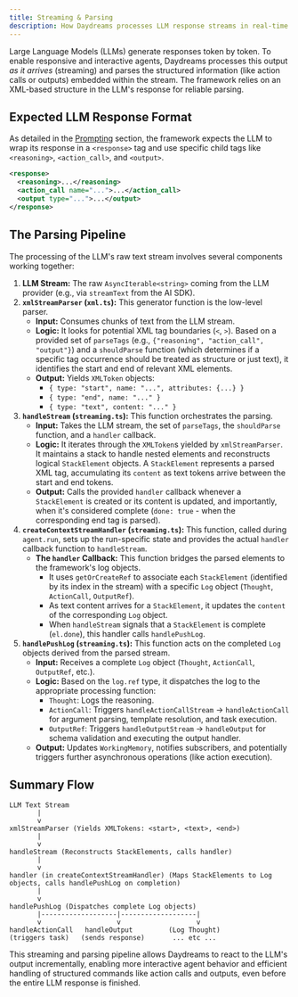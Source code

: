 ```yaml
---
title: Streaming & Parsing
description: How Daydreams processes LLM response streams in real-time.
---
```


Large Language Models (LLMs) generate responses token by token. To enable
responsive and interactive agents, Daydreams processes this output _as it
arrives_ (streaming) and parses the structured information (like action calls or
outputs) embedded within the stream. The framework relies on an XML-based
structure in the LLM's response for reliable parsing.

## Expected LLM Response Format

As detailed in the [Prompting](./prompting#expected-llm-response-structure)
section, the framework expects the LLM to wrap its response in a `<response>`
tag and use specific child tags like `<reasoning>`, `<action_call>`, and
`<output>`.

```xml
<response>
  <reasoning>...</reasoning>
  <action_call name="...">...</action_call>
  <output type="...">...</output>
</response>
```

## The Parsing Pipeline

The processing of the LLM's raw text stream involves several components working
together:

1.  **LLM Stream:** The raw `AsyncIterable<string>` coming from the LLM provider
    (e.g., via `streamText` from the AI SDK).
2.  **`xmlStreamParser` (`xml.ts`):** This generator function is the low-level
    parser.
    - **Input:** Consumes chunks of text from the LLM stream.
    - **Logic:** It looks for potential XML tag boundaries (`<`, `>`). Based on
      a provided set of `parseTags` (e.g.,
      `{"reasoning", "action_call", "output"}`) and a `shouldParse` function
      (which determines if a specific tag occurrence should be treated as
      structure or just text), it identifies the start and end of relevant XML
      elements.
    - **Output:** Yields `XMLToken` objects:
      - `{ type: "start", name: "...", attributes: {...} }`
      - `{ type: "end", name: "..." }`
      - `{ type: "text", content: "..." }`
3.  **`handleStream` (`streaming.ts`):** This function orchestrates the parsing.
    - **Input:** Takes the LLM stream, the set of `parseTags`, the `shouldParse`
      function, and a `handler` callback.
    - **Logic:** It iterates through the `XMLToken`s yielded by
      `xmlStreamParser`. It maintains a stack to handle nested elements and
      reconstructs logical `StackElement` objects. A `StackElement` represents a
      parsed XML tag, accumulating its `content` as text tokens arrive between
      the start and end tokens.
    - **Output:** Calls the provided `handler` callback whenever a
      `StackElement` is created or its content is updated, and importantly, when
      it's considered complete (`done: true` - when the corresponding end tag is
      parsed).
4.  **`createContextStreamHandler` (`streaming.ts`):** This function, called
    during `agent.run`, sets up the run-specific state and provides the actual
    `handler` callback function to `handleStream`.
    - **The `handler` Callback:** This function bridges the parsed elements to
      the framework's log objects.
      - It uses `getOrCreateRef` to associate each `StackElement` (identified by
        its index in the stream) with a specific `Log` object (`Thought`,
        `ActionCall`, `OutputRef`).
      - As text content arrives for a `StackElement`, it updates the `content`
        of the corresponding `Log` object.
      - When `handleStream` signals that a `StackElement` is complete
        (`el.done`), this handler calls `handlePushLog`.
5.  **`handlePushLog` (`streaming.ts`):** This function acts on the completed
    `Log` objects derived from the parsed stream.
    - **Input:** Receives a complete `Log` object (`Thought`, `ActionCall`,
      `OutputRef`, etc.).
    - **Logic:** Based on the `log.ref` type, it dispatches the log to the
      appropriate processing function:
      - `Thought`: Logs the reasoning.
      - `ActionCall`: Triggers `handleActionCallStream` -> `handleActionCall`
        for argument parsing, template resolution, and task execution.
      - `OutputRef`: Triggers `handleOutputStream` -> `handleOutput` for schema
        validation and executing the output handler.
    - **Output:** Updates `WorkingMemory`, notifies subscribers, and potentially
      triggers further asynchronous operations (like action execution).

## Summary Flow

```
LLM Text Stream
       |
       v
xmlStreamParser (Yields XMLTokens: <start>, <text>, <end>)
       |
       v
handleStream (Reconstructs StackElements, calls handler)
       |
       v
handler (in createContextStreamHandler) (Maps StackElements to Log objects, calls handlePushLog on completion)
       |
       v
handlePushLog (Dispatches complete Log objects)
       |-------------------|-------------------|
       v                   v                   v
handleActionCall   handleOutput         (Log Thought)
(triggers task)   (sends response)       ... etc ...
```

This streaming and parsing pipeline allows Daydreams to react to the LLM's
output incrementally, enabling more interactive agent behavior and efficient
handling of structured commands like action calls and outputs, even before the
entire LLM response is finished.
